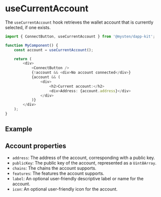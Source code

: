 
# useCurrentAccount

The `useCurrentAccount` hook retrieves the wallet account that is currently selected, if one exists.

```ts
import { ConnectButton, useCurrentAccount } from '@mysten/dapp-kit';

function MyComponent() {
    const account = useCurrentAccount();

    return (
        <div>
            <ConnectButton />
            {!account && <div>No account connected</div>}
            {account && (
                <div>
                    <h2>Current account:</h2>
                    <div>Address: {account.address}</div>
                </div>
            )}
        </div>
    );
}
```

## Example

<UseCurrentAccountExample />

## Account properties

-   `address`: The address of the account, corresponding with a public key.
-   `publicKey`: The public key of the account, represented as a `Uint8Array`.
-   `chains`: The chains the account supports.
-   `features`: The features the account supports.
-   `label`: An optional user-friendly descriptive label or name for the account.
-   `icon`: An optional user-friendly icon for the account.
